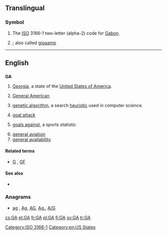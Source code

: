 {{also|Appendix:Variations of "ga"}}
==Translingual==
{{wikipedia}}
===Symbol===
{{head|mul|symbol}}
# The [[ISO]] 3166-1 two-letter (alpha-2) code for [[Gabon]].
# {{SI-unit-abb|giga|ampere|[[electrical current]]}} ; also called [[gigaamp]]

[[Category:ISO 3166-1]]
----

==English==

==={{abbreviation}}===
'''GA'''

# [[Georgia]], a state of the [[United States of America]].
# {{linguistics}} [[General American]]
# [[genetic algorithm]], a search [[heuristic]] used in computer science.
# {{netball}} [[goal attack]]
# {{sports}} [[goals against]], a sports statistic
# [[general aviation]]
# [[general availability]]

====Related terms====
* {{sense|sports}} [[G]] , [[GF]]

====See also====
* {{pedia|Genetic algorithm}}

===Anagrams===
* [[ag#English|ag]] , [[Ag#English|Ag]], [[AG#English|AG]], [[Ag.#English|Ag.]], [[A/G#English|A/G]]

[[Category:en:US States]]

[[cs:GA]]
[[et:GA]]
[[fr:GA]]
[[pl:GA]]
[[fi:GA]]
[[sv:GA]]
[[tr:GA]]